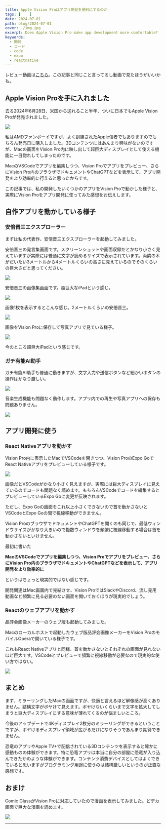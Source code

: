 ```yaml
---
title: Apple Vision Proはアプリ開発を便利にするのか
tags: [    ]
date: 2024-07-01
path: blog/2024-07-01
cover: ./img.jpg
excerpt: Does Apple Vision Pro make app development more comfortable?
keywords:
  - 開発
  - コード
  - code
  - expo
  - reactnative
---
```


レビュー動画は[こちら](https://youtu.be/BrX9uVu_ohc)。この記事と同じこと言ってるし動画で見たほうがいいかも。

## Apple Vision Proを手に入れました

去る2024年6月28日、米国から送れること半年、ついに日本でもApple Vision Proが発売されました。

![](./img1.jpg)

私はAMDファンボーイですが、よく訓練されたApple信者でもありますのでもちろん発売日に購入しました。3Dコンテンツにはあんまり興味がないのですが、Macの画面をVision Pro内に映し出して超巨大ディスプレイとして使える機能に一目惚れしてしまったのです。

MacのVSCodeでアプリを編集しつつ、Vision Proでアプリをプレビュー、さらにVision Pro内のブラウザでドキュメントやChatGPTなどを表示して、アプリ開発をより効率的に行えると思ったからです。

この記事では、私の開発したいくつかのアプリをVision Proで動かした様子と、実際にVision Proをアプリ開発に使ってみた感想をお伝えします。

## 自作アプリを動かしている様子

### 安倍晋三エクスプローラー

まずは私の代表作、安倍晋三エクスプローラーを起動してみました。

安倍晋三の発言集画面です。スクリーンショットや画面収録だとかなり小さく見えていますが実際には普通に文字が読めるサイズで表示されています。両隣の木がだいたい3メートルから4メートルくらいの高さに見えているのでそのくらいの巨大さだと思ってください。

![](./img2.jpg)

安倍晋三の画像集画面です。超巨大なiPadという感じ。

![](./img3.jpg)

画像1枚を表示するとこんな感じ。2メートルくらいの安倍晋三。

![](./img4.jpg)

画像をVision Proに保存して写真アプリで見ている様子。

![](./img5.jpg)

今のところ超巨大iPadという感じです。

### ガチ有能AI助手

ガチ有能AI助手も普通に動きますが、文字入力や送信ボタンなど細かいボタンの操作はかなり厳しい。

![](./img6.jpg)

音楽生成機能も問題なく動作します。アプリ内での再生や写真アプリへの保存も問題ありません。

![](./img7.jpg)

## アプリ開発に使う

### React Nativeアプリを動かす

Vision Pro内に表示したMacでVSCodeを開きつつ、Vision ProのExpo GoでReact Nativeアプリをプレビューしている様子です。

![](./img8.jpg)

画像だとVSCodeがかなり小さく見えますが、実際には巨大ディスプレイに見えているのでコードも問題なく読めます。もちろんVSCodeでコードを編集するとプレビューしているExpo Goに変更が反映されます。

ただし、Expo Goの画面をこれ以上小さくできないので首を動かさないとVSCodeとExpo Goの間で視線移動ができません。

Vision ProのブラウザでドキュメントやChatGPTを開くのも同じで、最低ウィンドウサイズがかなり大きいので複数ウィンドウを頻繁に視線移動する場合は首を動かさないといけません。

最初に書いた

**MacのVSCodeでアプリを編集しつつ、Vision Proでアプリをプレビュー、さらにVision Pro内のブラウザでドキュメントやChatGPTなどを表示して、アプリ開発をより効率的に**

というはちょっと現実的ではない感じです。

開発関連はMac画面内で完結させ、Vision ProではSlackやDiscord、流し見用動画など頻繁に見る必要のない画面を開いておくほうが現実的でしょう。

### Reactのウェブアプリを動かす

品評会画像メーカーのウェブ版も起動してみました。

Macのローカルホストで起動したウェブ版品評会画像メーカーをVision ProのモバイルOperaで開いている様子です。

これもReact Nativeアプリと同様、首を動かさないとそれぞれの画面が見れないほど巨大です。VSCodeとプレビューで頻繁に視線移動が必要なので現実的な使い方ではない。

![](./img9.jpg)

## まとめ

まず、ミラーリングしたMacの画面ですが、快適と言えるほど解像感が高くありません。結構文字がボヤけて見えます。ボヤけないくらいまで文字を拡大してしまうと巨大ディスプレイにする意味が薄れてくるのが悩ましいところ。

今後のアップデートで4Kディスプレイ2枚分のミラーリングができるということですが、ボヤけるディスプレイ領域が広がるだけになりそうであんまり期待できません。

恐竜のアプリやApple TV+で配信されている3Dコンテンツを表示すると確かに感動ものの体験ができます。特に恐竜アプリは本当に自分の部屋に恐竜が入り込んできたかのような体験ができます。コンテンツ消費デバイスとしてはよくできていると思いますがプログラミング用途に使うのは結構厳しいというのが正直な感想です。

## おまけ

Comic GlassがVision Proに対応していたので漫画を表示してみました。どデカ画面で巨大な漫画を読めます。

![](./img10.jpg)

---
